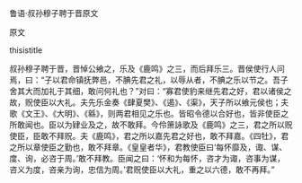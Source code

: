 


鲁语·叔孙穆子聘于晋原文

原文

thisistitle

叔孙穆子聘于晋，晋悼公飨之，乐及《鹿鸣》之三，而后拜乐三。晋侯使行人问焉，曰：“子以君命镇抚弊邑，不腆先君之礼，以辱从者，不腆之乐以节之。吾子舍其大而加礼于其细，敢问何礼也？”对曰：“寡君使豹来继先君之好，君以诸侯之故，贶使臣以大礼。夫先乐金奏《肆夏樊》、《遏》、《渠》，天子所以飨元侯也；夫歌《文王》、《大明》、《緜》，则两君相见之乐也。皆昭令德以合好也，皆非使臣之所敢闻也。臣以为肄业及之，故不敢拜。今伶箫詠歌及《鹿鸣》之三，君之所以贶使臣，臣敢不拜贶。夫《鹿鸣》，君之所以嘉先君之好也，敢不拜嘉。《四牡》，君之所以章使臣之勤也，敢不拜章。《皇皇者华》，君教使臣曰‘每怀靡及，诹、谋、度、询，必咨于周。’敢不拜教。臣闻之曰：‘怀和为每怀，咨才为诹，咨事为谋，咨义为度，咨亲为询，忠信为周。’君贶使臣以大礼，重之以六德，敢不再拜。”

